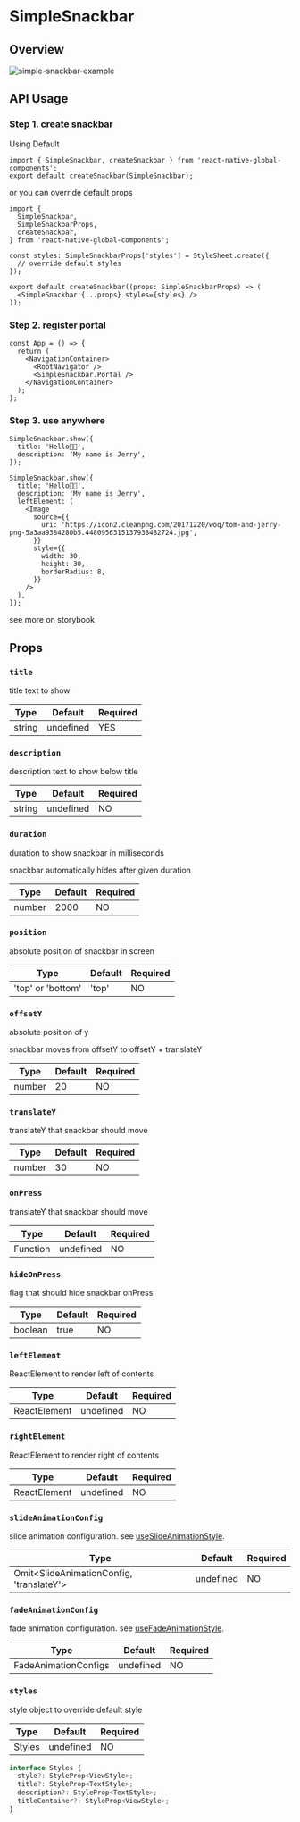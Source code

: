 
# SimpleSnackbar

## Overview

<div className="sample-gif">
  <img src={image} className="sample-gif-img" alt="simple-snackbar-example" />
</div>

## API Usage

### Step 1. create snackbar

Using Default

```tsx title="SimpleSnackbar.tsx"
import { SimpleSnackbar, createSnackbar } from 'react-native-global-components';
export default createSnackbar(SimpleSnackbar);
```

or you can override default props

```tsx title="SimpleSnackbar.tsx"
import {
  SimpleSnackbar,
  SimpleSnackbarProps,
  createSnackbar,
} from 'react-native-global-components';

const styles: SimpleSnackbarProps['styles'] = StyleSheet.create({
  // override default styles
});

export default createSnackbar((props: SimpleSnackbarProps) => (
  <SimpleSnackbar {...props} styles={styles} />
));
```

### Step 2. register portal

```tsx title="App.tsx"
const App = () => {
  return (
    <NavigationContainer>
      <RootNavigator />
      <SimpleSnackbar.Portal />
    </NavigationContainer>
  );
};
```

### Step 3. use anywhere

```tsx
SimpleSnackbar.show({
  title: 'Hello👋🏻',
  description: 'My name is Jerry',
});
```

```tsx
SimpleSnackbar.show({
  title: 'Hello👋🏻',
  description: 'My name is Jerry',
  leftElement: (
    <Image
      source={{
        uri: 'https://icon2.cleanpng.com/20171220/woq/tom-and-jerry-png-5a3aa9384280b5.4480956315137938482724.jpg',
      }}
      style={{
        width: 30,
        height: 30,
        borderRadius: 8,
      }}
    />
  ),
});
```

see more on storybook

## Props

### `title`

title text to show

| Type   | Default   | Required |
| ------ | --------- | -------- |
| string | undefined | YES      |

### `description`

description text to show below title

| Type   | Default   | Required |
| ------ | --------- | -------- |
| string | undefined | NO       |

### `duration`

duration to show snackbar in milliseconds

snackbar automatically hides after given duration

| Type   | Default | Required |
| ------ | ------- | -------- |
| number | 2000    | NO       |

### `position`

absolute position of snackbar in screen

| Type              | Default | Required |
| ----------------- | ------- | -------- |
| 'top' or 'bottom' | 'top'   | NO       |

### `offsetY`

absolute position of y

snackbar moves from offsetY to offsetY + translateY

| Type   | Default | Required |
| ------ | ------- | -------- |
| number | 20      | NO       |

### `translateY`

translateY that snackbar should move

| Type   | Default | Required |
| ------ | ------- | -------- |
| number | 30      | NO       |

### `onPress`

translateY that snackbar should move

| Type     | Default   | Required |
| -------- | --------- | -------- |
| Function | undefined | NO       |

### `hideOnPress`

flag that should hide snackbar onPress

| Type    | Default | Required |
| ------- | ------- | -------- |
| boolean | true    | NO       |

### `leftElement`

ReactElement to render left of contents

| Type         | Default   | Required |
| ------------ | --------- | -------- |
| ReactElement | undefined | NO       |

### `rightElement`

ReactElement to render right of contents

| Type         | Default   | Required |
| ------------ | --------- | -------- |
| ReactElement | undefined | NO       |

### `slideAnimationConfig`

slide animation configuration. see [useSlideAnimationStyle](/docs/hooks/useSlideAnimationStyle).

| Type                                     | Default   | Required |
| ---------------------------------------- | --------- | -------- |
| Omit<SlideAnimationConfig, 'translateY'> | undefined | NO       |

### `fadeAnimationConfig`

fade animation configuration. see [useFadeAnimationStyle](/docs/hooks/useFadeAnimationStyle).

| Type                 | Default   | Required |
| -------------------- | --------- | -------- |
| FadeAnimationConfigs | undefined | NO       |

### `styles`

style object to override default style

| Type   | Default   | Required |
| ------ | --------- | -------- |
| Styles | undefined | NO       |

```ts
interface Styles {
  style?: StyleProp<ViewStyle>;
  title?: StyleProp<TextStyle>;
  description?: StyleProp<TextStyle>;
  titleContainer?: StyleProp<ViewStyle>;
}
```
